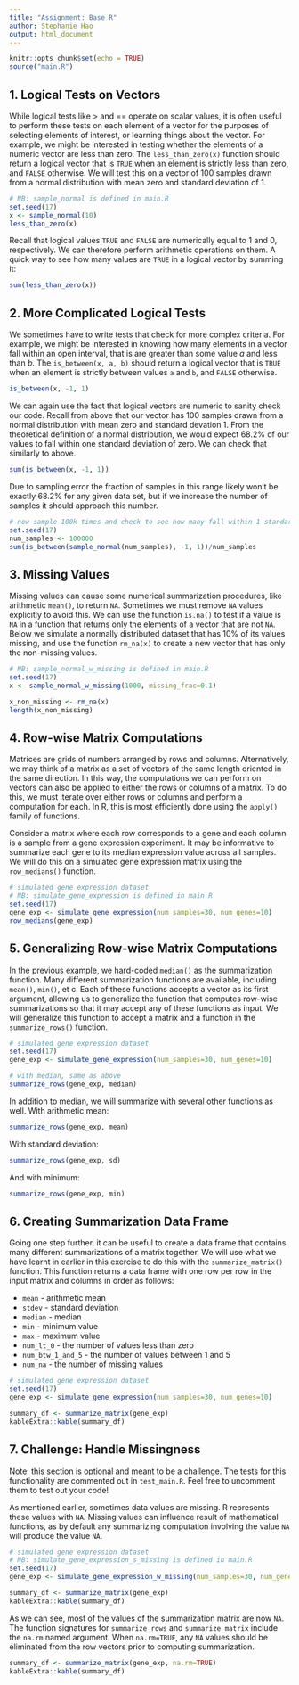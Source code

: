 ```yaml
---
title: "Assignment: Base R"
author: Stephanie Hao
output: html_document
---
```


```r
knitr::opts_chunk$set(echo = TRUE)
source("main.R")
```


## 1. Logical Tests on Vectors 

While logical tests like > and == operate on scalar values, it is often useful
to perform these tests on each element of a vector for the purposes of selecting
elements of interest, or learning things about the vector. For example, we
might be interested in testing whether the elements of a numeric vector are less
than zero. The `less_than_zero(x)` function should return a logical vector that
is `TRUE` when an element is strictly less than zero, and `FALSE` otherwise. We
will test this on a vector of 100 samples drawn from a normal distribution with
mean zero and standard deviation of 1.

```r
# NB: sample_normal is defined in main.R
set.seed(17)
x <- sample_normal(10)
less_than_zero(x)
```

Recall that logical values `TRUE` and `FALSE` are numerically equal to 1 and 0,
respectively. We can therefore perform arithmetic operations on them. A quick
way to see how many values are `TRUE` in a logical vector by summing it:

```r
sum(less_than_zero(x))
```

## 2. More Complicated Logical Tests

We sometimes have to write tests that check for more complex criteria. For
example, we might be interested in knowing how many elements in a vector fall
within an open interval, that is are greater than some value $a$ and less than
$b$. The `is_between(x, a, b)` should return a logical vector that is `TRUE`
when an element is strictly between values `a` and `b`, and `FALSE` otherwise.

```r
is_between(x, -1, 1)
```

We can again use the fact that logical vectors are numeric to sanity check our
code. Recall from above that our vector has 100 samples drawn from a normal
distribution with mean zero and standard devation 1. From the theoretical
definition of a normal distribution, we would expect 68.2% of our values to fall
within one standard deviation of zero. We can check that similarly to above.

```r
sum(is_between(x, -1, 1))
```

Due to sampling error the fraction of samples in this range likely won't be
exactly 68.2% for any given data set, but if we increase the number of samples
it should approach this number.

```r
# now sample 100k times and check to see how many fall within 1 standard deviation of 0
set.seed(17)
num_samples <- 100000
sum(is_between(sample_normal(num_samples), -1, 1))/num_samples
```

## 3. Missing Values

Missing values can cause some numerical summarization procedures, like
arithmetic `mean()`, to return `NA`. Sometimes we must remove `NA` values
explicitly to avoid this. We can use the function `is.na()` to test if a value
is `NA` in a function that returns only the elements of a vector that are not
`NA`. Below we simulate a normally distributed dataset that has 10% of its
values missing, and use the function `rm_na(x)` to create a new vector that has
only the non-missing values.

```r
# NB: sample_normal_w_missing is defined in main.R
set.seed(17)
x <- sample_normal_w_missing(1000, missing_frac=0.1)

x_non_missing <- rm_na(x)
length(x_non_missing)
```

## 4. Row-wise Matrix Computations

Matrices are grids of numbers arranged by rows and columns. Alternatively, we
may think of a matrix as a set of vectors of the same length oriented in the
same direction. In this way, the computations we can perform on vectors can also
be applied to either the rows or columns of a matrix. To do this, we must
iterate over either rows or columns and perform a computation for each. In R,
this is most efficiently done using the `apply()` family of functions.

Consider a matrix where each row corresponds to a gene and each column is a
sample from a gene expression experiment. It may be informative to summarize
each gene to its median expression value across all samples. We will do this on
a simulated gene expression matrix using the `row_medians()` function.

```r
# simulated gene expression dataset
# NB: simulate_gene_expression is defined in main.R
set.seed(17)
gene_exp <- simulate_gene_expression(num_samples=30, num_genes=10)
row_medians(gene_exp)
```

## 5. Generalizing Row-wise Matrix Computations

In the previous example, we hard-coded `median()` as the summarization function.
Many different summarization functions are available, including `mean()`, `min()`,
et c. Each of these functions accepts a vector as its first argument, allowing
us to generalize the function that computes row-wise summarizations so that it
may accept any of these functions as input. We will generalize this function
to accept a matrix and a function in the `summarize_rows()` function.

```r
# simulated gene expression dataset
set.seed(17)
gene_exp <- simulate_gene_expression(num_samples=30, num_genes=10)

# with median, same as above
summarize_rows(gene_exp, median)
```

In addition to median, we will summarize with several other functions as well.
With arithmetic mean:

```r
summarize_rows(gene_exp, mean)
```

With standard deviation:

```r
summarize_rows(gene_exp, sd)
```

And with minimum:

```r
summarize_rows(gene_exp, min)
```

## 6. Creating Summarization Data Frame

Going one step further, it can be useful to create a data frame that contains
many different summarizations of a matrix together. We will use what we have
learnt in earlier in this exercise to do this with the `summarize_matrix()`
function. This function returns a data frame with one row per row in the input
matrix and columns in order as follows:

* `mean` - arithmetic mean
* `stdev` - standard deviation
* `median` - median
* `min` - minimum value
* `max` - maximum value
* `num_lt_0` - the number of values less than zero
* `num_btw_1_and_5` - the number of values between 1 and 5
* `num_na` - the number of missing values

```r
# simulated gene expression dataset
set.seed(17)
gene_exp <- simulate_gene_expression(num_samples=30, num_genes=10)

summary_df <- summarize_matrix(gene_exp)
kableExtra::kable(summary_df)
```

## 7. Challenge: Handle Missingness

Note: this section is optional and meant to be a challenge. The tests for this
functionality are commented out in `test_main.R`. Feel free to uncomment them
to test out your code!

As mentioned earlier, sometimes data values are missing. R represents these
values with `NA`. Missing values can influence result of mathematical functions,
as by default any summarizing computation involving the value `NA` will produce
the value `NA`.

```r
# simulated gene expression dataset
# NB: simulate_gene_expression_s_missing is defined in main.R
set.seed(17)
gene_exp <- simulate_gene_expression_w_missing(num_samples=30, num_genes=10, missing_frac=0.1)

summary_df <- summarize_matrix(gene_exp)
kableExtra::kable(summary_df)
```

As we can see, most of the values of the summarization matrix are now `NA`. The
function signatures for `summarize_rows` and `summarize_matrix` include the
`na.rm` named argument. When `na.rm=TRUE`, any `NA` values should be eliminated
from the row vectors prior to computing summarization.

```r
summary_df <- summarize_matrix(gene_exp, na.rm=TRUE)
kableExtra::kable(summary_df)
```
